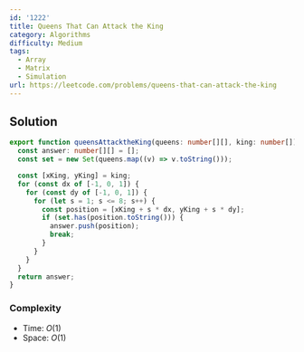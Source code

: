 ```yaml
---
id: '1222'
title: Queens That Can Attack the King
category: Algorithms
difficulty: Medium
tags:
  - Array
  - Matrix
  - Simulation
url: https://leetcode.com/problems/queens-that-can-attack-the-king
---
```


## Solution

```typescript showLineNumbers
export function queensAttacktheKing(queens: number[][], king: number[]): number[][] {
  const answer: number[][] = [];
  const set = new Set(queens.map((v) => v.toString()));

  const [xKing, yKing] = king;
  for (const dx of [-1, 0, 1]) {
    for (const dy of [-1, 0, 1]) {
      for (let s = 1; s <= 8; s++) {
        const position = [xKing + s * dx, yKing + s * dy];
        if (set.has(position.toString())) {
          answer.push(position);
          break;
        }
      }
    }
  }
  return answer;
}
```

### Complexity

- Time: $O(1)$
- Space: $O(1)$

